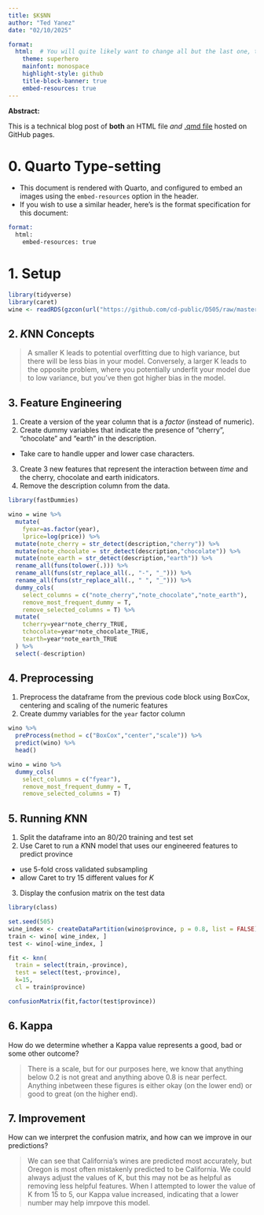 ```yaml
---
title: $K$NN
author: "Ted Yanez"
date: "02/10/2025"

format: 
  html:  # You will quite likely want to change all but the last one, to taste
    theme: superhero  
    mainfont: monospace
    highlight-style: github
    title-block-banner: true
    embed-resources: true
---
```


**Abstract:**

This is a technical blog post of **both** an HTML file *and* [.qmd file](https://raw.githubusercontent.com/cd-public/D505/refs/heads/master/hws/src/knn.qmd) hosted on GitHub pages.

# 0. Quarto Type-setting

-   This document is rendered with Quarto, and configured to embed an images using the `embed-resources` option in the header.
-   If you wish to use a similar header, here's is the format specification for this document:

``` email
format: 
  html:
    embed-resources: true
```

# 1. Setup

```r
library(tidyverse)
library(caret)
wine <- readRDS(gzcon(url("https://github.com/cd-public/D505/raw/master/dat/pinot.rds")))
```

## 2. $K$NN Concepts

> A smaller K leads to potential overfitting due to high variance, but there will be less bias in your model. Conversely, a larger K leads to the opposite problem, where you potentially underfit your model due to low variance, but you've then got higher bias in the model.

## 3. Feature Engineering

1.  Create a version of the year column that is a *factor* (instead of numeric).
2.  Create dummy variables that indicate the presence of "cherry", "chocolate" and "earth" in the description.

-   Take care to handle upper and lower case characters.

3.  Create 3 new features that represent the interaction between *time* and the cherry, chocolate and earth inidicators.
4.  Remove the description column from the data.

```r
library(fastDummies)

wino = wine %>%
  mutate(
    fyear=as.factor(year),
    lprice=log(price)) %>%
  mutate(note_cherry = str_detect(description,"cherry")) %>%
  mutate(note_chocolate = str_detect(description,"chocolate")) %>%
  mutate(note_earth = str_detect(description,"earth")) %>%
  rename_all(funs(tolower(.))) %>% 
  rename_all(funs(str_replace_all(., "-", "_"))) %>% 
  rename_all(funs(str_replace_all(., " ", "_"))) %>%
  dummy_cols(
    select_columns = c("note_cherry","note_chocolate","note_earth"),
    remove_most_frequent_dummy = T, 
    remove_selected_columns = T) %>%
  mutate(
    tcherry=year*note_cherry_TRUE,
    tchocolate=year*note_chocolate_TRUE,
    tearth=year*note_earth_TRUE
  ) %>%
  select(-description)

```

## 4. Preprocessing

1.  Preprocess the dataframe from the previous code block using BoxCox, centering and scaling of the numeric features
2.  Create dummy variables for the `year` factor column

```r
wino %>% 
  preProcess(method = c("BoxCox","center","scale")) %>% 
  predict(wino) %>% 
  head()

wino = wino %>%
  dummy_cols(
    select_columns = c("fyear"),
    remove_most_frequent_dummy = T, 
    remove_selected_columns = T)
```

## 5. Running $K$NN

1.  Split the dataframe into an 80/20 training and test set
2.  Use Caret to run a $K$NN model that uses our engineered features to predict province

-   use 5-fold cross validated subsampling
-   allow Caret to try 15 different values for $K$

3.  Display the confusion matrix on the test data

```r
library(class)

set.seed(505)
wine_index <- createDataPartition(wino$province, p = 0.8, list = FALSE)
train <- wino[ wine_index, ]
test <- wino[-wine_index, ]

fit <- knn(
  train = select(train,-province), 
  test = select(test,-province), 
  k=15, 
  cl = train$province)

confusionMatrix(fit,factor(test$province))
```

## 6. Kappa

How do we determine whether a Kappa value represents a good, bad or some other outcome?

> There is a scale, but for our purposes here, we know that anything below 0.2 is not great and anything above 0.8 is near perfect. Anything inbetween these figures is either okay (on the lower end) or good to great (on the higher end).

## 7. Improvement

How can we interpret the confusion matrix, and how can we improve in our predictions?

> We can see that California's wines are predicted most accurately, but Oregon is most often mistakenly predicted to be California. We could always adjust the values of K, but this may not be as helpful as removing less helpful features. When I attempted to lower the value of K from 15 to 5, our Kappa value increased, indicating that a lower number may help imrpove this model.
